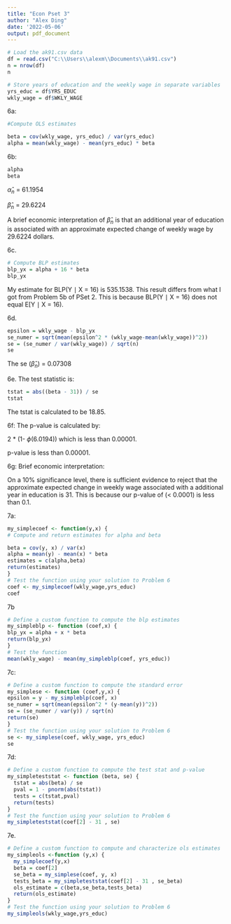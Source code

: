 ```yaml
---
title: "Econ Pset 3"
author: "Alex Ding"
date: '2022-05-06'
output: pdf_document
---
```


```r
# Load the ak91.csv data
df = read.csv("C:\\Users\\alexm\\Documents\\ak91.csv")
n = nrow(df)
n

# Store years of education and the weekly wage in separate variables
yrs_educ = df$YRS_EDUC
wkly_wage = df$WKLY_WAGE

```

6a:
```r

#Compute OLS estimates

beta = cov(wkly_wage, yrs_educ) / var(yrs_educ)
alpha = mean(wkly_wage) - mean(yrs_educ) * beta

```

6b:

```r
alpha
beta
```

$\hat \alpha_{n}$ = 61.1954

$\hat \beta_{n}$ = 29.6224

A brief economic interpretation of $\hat \beta_{n}$ is that an additional year of education is associated with an approximate expected change of weekly wage by 29.6224 dollars.

6c.
```r
# Compute BLP estimates 
blp_yx = alpha + 16 * beta
blp_yx
```
My estimate for BLP(Y $\mid$ X = 16) is 535.1538. This result differs from what I got from Problem 5b of PSet 2. This is because BLP(Y $\mid$ X = 16) does not equal E[Y $\mid$ X = 16).

6d.
```r
epsilon = wkly_wage - blp_yx
se_numer = sqrt(mean(epsilon^2 * (wkly_wage-mean(wkly_wage))^2))
se = (se_numer / var(wkly_wage)) / sqrt(n)
se
```
The se ($\hat \beta_{n}$) = 0.07308

6e.
The test statistic is:
```r
tstat = abs((beta - 31)) / se
tstat
```
The tstat is calculated to be 18.85.

6f:
The p-value is calculated by:

2 * (1- $\phi$(6.0194)) which is less than 0.00001.

p-value is less than 0.00001.

6g:
Brief economic interpretation:

On a 10% significance level, there is sufficient evidence to reject that the approximate expected change in weekly wage associated with a additional year in education is 31. This is because our p-value of ($<$ 0.0001) is less than 0.1.

7a:
```r
my_simplecoef <- function(y,x) {
# Compute and return estimates for alpha and beta

beta = cov(y, x) / var(x)
alpha = mean(y) - mean(x) * beta
estimates = c(alpha,beta)
return(estimates)
}
# Test the function using your solution to Problem 6
coef <- my_simplecoef(wkly_wage,yrs_educ)
coef

```

7b
```r
# Define a custom function to compute the blp estimates
my_simpleblp <- function (coef,x) {
blp_yx = alpha + x * beta
return(blp_yx)
}
# Test the function
mean(wkly_wage) - mean(my_simpleblp(coef, yrs_educ)) 
```

7c:
```r
# Define a custom function to compute the standard error
my_simplese <- function (coef,y,x) {
epsilon = y - my_simpleblp(coef, x)
se_numer = sqrt(mean(epsilon^2 * (y-mean(y))^2))
se = (se_numer / var(y)) / sqrt(n)
return(se)
}
# Test the function using your solution to Problem 6
se <- my_simplese(coef, wkly_wage, yrs_educ)
se
```
7d:
```r
# Define a custom function to compute the test stat and p-value
my_simpleteststat <- function (beta, se) {
  tstat = abs(beta) / se
  pval = 1 - pnorm(abs(tstat))
  tests = c(tstat,pval)
  return(tests)
}
# Test the function using your solution to Problem 6
my_simpleteststat(coef[2] - 31 , se)
```
7e.
```r
# Define a custom function to compute and characterize ols estimates
my_simpleols <-function (y,x) {
  my_simplecoef(y,x)
  beta = coef[2]
  se_beta = my_simplese(coef, y, x)
  tests_beta = my_simpleteststat(coef[2] - 31 , se_beta)
  ols_estimate = c(beta,se_beta,tests_beta)
  return(ols_estimate)
}
# Test the function using your solution to Problem 6
my_simpleols(wkly_wage,yrs_educ)
```

